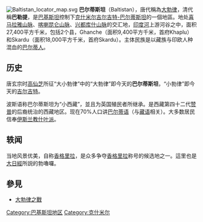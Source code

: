 {{unreferenced|time=2019-10-03T12:41:06+00:00}}
{{noteTA
|1=zh:巴爾蒂; zh-cn:巴尔蒂; zh-tw:巴提;
|2=zh-cn:克什米尔; zh-tw:喀什米爾;
}}
[[File:Baltistan_locator_map.svg|thumbnail]]
'''巴尔蒂斯坦'''（Baltistan），唐代稱為[[大勃律|大勃律]]，清代稱'''巴勒提'''，是[[巴基斯坦|巴基斯坦]]控制下[[克什米尔|克什米尔]][[吉尔吉特-巴尔蒂斯坦|吉尔吉特-巴尔蒂斯坦]]的一個地區。地处[[喜马拉雅山脉|喜马拉雅山脉]]、[[喀喇昆仑山脉|喀喇昆仑山脉]]、[[兴都库什山脉|兴都库什山脉]]的交汇地，[[印度河|印度河]]上游河谷之中，面积27,400平方千米，包括2个县，Ghanche（面积9,400平方千米，首府Khaplu）和Skardu（面积18,000平方千米，首府Skardu）。主体民族是以藏族与印欧人种混血的[[巴尔蒂人|巴尔蒂人]]。

==历史==

唐玄宗时[[高仙芝|高仙芝]]所征“大小勃律”中的“大勃律”即今天的'''巴尔蒂斯坦'''，“小勃律”即今天的[[吉尔吉特|吉尔吉特]]。

波斯语称巴尔蒂斯坦为“小西藏”，並且为英国殖民者所继承。是西藏第四十二代[[赞普|赞普]]的后裔统治的西藏地区。现在70%人口讲[[巴尔蒂语|巴尔蒂语]]（与[[藏语|藏语]]相关）。大多数居民信奉[[伊斯兰教|伊斯兰教]][[什叶派|什叶派]]。

==轶闻==
当地风景优美，自称[[香格里拉|香格里拉]]，是众多争夺[[香格里拉|香格里拉]]称号的候选地之一。這里也是[[大日經|大日經]]所説的勃嚕囉。

==參見==
*[[大勃律之戰|大勃律之戰]]

{{巴基斯坦小作品}}

[[Category:巴基斯坦地区|Category:巴基斯坦地区]]
[[Category:克什米尔|Category:克什米尔]]
